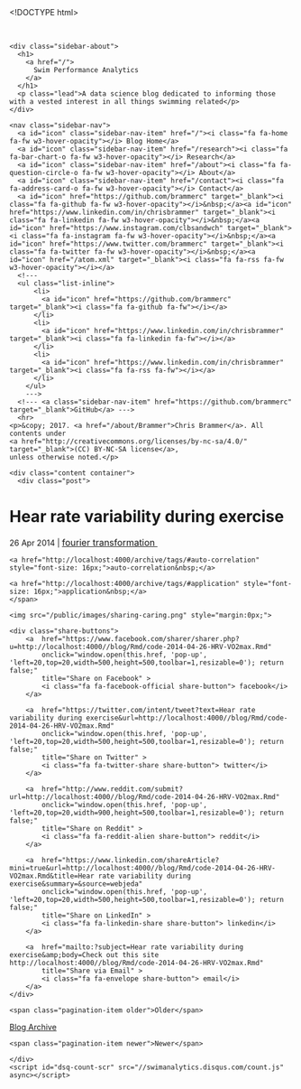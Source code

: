 <!DOCTYPE html>
<html lang="en-us">

  <head>
  <link href="http://gmpg.org/xfn/11" rel="profile">
  <meta http-equiv="X-UA-Compatible" content="IE=edge">
  <meta http-equiv="content-type" content="text/html; charset=utf-8">
  <meta name="keywords" content="swimming performance, data analysis, statistics, data visualization" />
  <meta name="author" content='Chris Brammer' />
  <meta name="description" content="Website of Chris Brammer" />
  <!-- Enable responsiveness on mobile devices-->
  <meta name="viewport" content="width=device-width, initial-scale=1.0, maximum-scale=1">
  <meta name="theme-color" content="#ffffff">

  <title>
    
      Hear rate variability during exercise &middot; Swim Performance Analytics
    
  </title>

  <!-- CSS -->
  <link rel="stylesheet" href="/public/css/poole.css">
  <link rel="stylesheet" href="/public/css/syntax.css">
  <link rel="stylesheet" href="/public/css/hyde.css">
  <link rel="stylesheet" href="http://fonts.googleapis.com/css?family=PT+Sans:400,400italic,700|Abril+Fatface">
  <link rel="stylesheet" type="text/css" href="/font-awesome/css/font-awesome.min.css">

  <!-- Icons -->
  <link rel="shortcut icon" href="/public/icon/favicon.ico">  
  <link rel="apple-touch-icon" sizes="180x180" href="/public/icon/apple-touch-icon.png">
  <link rel="icon" type="image/png" sizes="32x32" href="/public/icon/favicon-32x32.png">
  <link rel="icon" type="image/png" sizes="16x16" href="/public/icon/favicon-16x16.png">
  <link rel="manifest" href="/public/icon/manifest.json">
  <link rel="mask-icon" href="/public/icon/safari-pinned-tab.svg" color="#5bbad5">
  <!-- <link rel="apple-touch-icon-precomposed" sizes="144x144" href="/public/apple-touch-icon-144-precomposed.png"> -->

  <!-- RSS -->
  <link rel="alternate" type="application/rss+xml" title="RSS" href="/atom.xml">
</head>


  <body class="theme-base-0d">

    
<div class="sidebar">
  <div class="container">
    <div class="sidebar-about">
      <h1>
        <a href="/">
          Swim Performance Analytics
        </a>
      </h1>
      <p class="lead">A data science blog dedicated to informing those with a vested interest in all things swimming related</p>
    </div>

    <nav class="sidebar-nav">
      <a id="icon" class="sidebar-nav-item" href="/"><i class="fa fa-home fa-fw w3-hover-opacity"></i> Blog Home</a>
      <a id="icon" class="sidebar-nav-item" href="/research"><i class="fa fa-bar-chart-o fa-fw w3-hover-opacity"></i> Research</a>
      <a id="icon" class="sidebar-nav-item" href="/about"><i class="fa fa-question-circle-o fa-fw w3-hover-opacity"></i> About</a>
      <a id="icon" class="sidebar-nav-item" href="/contact"><i class="fa fa-address-card-o fa-fw w3-hover-opacity"></i> Contact</a>
      <a id="icon" href="https://github.com/brammerc" target="_blank"><i class="fa fa-github fa-fw w3-hover-opacity"></i>&nbsp;</a><a id="icon" href="https://www.linkedin.com/in/chrisbrammer" target="_blank"><i class="fa fa-linkedin fa-fw w3-hover-opacity"></i>&nbsp;</a><a id="icon" href="https://www.instagram.com/clbsandwch" target="_blank"><i class="fa fa-instagram fa-fw w3-hover-opacity"></i>&nbsp;</a><a id="icon" href="https://www.twitter.com/brammerc" target="_blank"><i class="fa fa-twitter fa-fw w3-hover-opacity"></i>&nbsp;</a><a id="icon" href="/atom.xml" target="_blank"><i class="fa fa-rss fa-fw w3-hover-opacity"></i></a>
      <!---
      <ul class="list-inline">
          <li>
            <a id="icon" href="https://github.com/brammerc" target="_blank"><i class="fa fa-github fa-fw"></i></a>
          </li>
          <li>
            <a id="icon" href="https://www.linkedin.com/in/chrisbrammer" target="_blank"><i class="fa fa-linkedin fa-fw"></i></a>
          </li>
          <li>
            <a id="icon" href="https://www.linkedin.com/in/chrisbrammer" target="_blank"><i class="fa fa-rss fa-fw"></i></a>
          </li>
        </ul>
        --->
      <!--- <a class="sidebar-nav-item" href="https://github.com/brammerc" target="_blank">GitHub</a> --->
      <hr>
    <p>&copy; 2017. <a href="/about/Brammer">Chris Brammer</a>. All contents under 
	<a href="http://creativecommons.org/licenses/by-nc-sa/4.0/" target="_blank">(CC) BY-NC-SA license</a>, 
	unless otherwise noted.</p>
  </div>
</div>



    <div class="content container">
      <div class="post">
  <h1 >Hear rate variability during exercise</h1>
  <span class="post-date">26 Apr 2014 | <i class="fa fa-tags" style="font-size: .8em"></i> 
    <a href="http://localhost:4000/archive/tags/#fourier transformation" style="font-size: 16px;">fourier transformation&nbsp;</a>
  
    <a href="http://localhost:4000/archive/tags/#auto-correlation" style="font-size: 16px;">auto-correlation&nbsp;</a>
  
    <a href="http://localhost:4000/archive/tags/#application" style="font-size: 16px;">application&nbsp;</a>
    </span>
  
  <!--more-->


</div>
<!--- Thanks to Arthur Gareginyan for the share-bar script: https://mycyberuniverse.com/web/social-media-share-bar-jekyll-blog-website.html
--->

<div id="share-bar">
	
	<img src="/public/images/sharing-caring.png" style="margin:0px;">
	
	<div class="share-buttons">
	    <a  href="https://www.facebook.com/sharer/sharer.php?u=http://localhost:4000//blog/Rmd/code-2014-04-26-HRV-VO2max.Rmd"
	        onclick="window.open(this.href, 'pop-up', 'left=20,top=20,width=500,height=500,toolbar=1,resizable=0'); return false;"
	        title="Share on Facebook" >
	        <i class="fa fa-facebook-official share-button"> facebook</i>
	    </a>

	    <a  href="https://twitter.com/intent/tweet?text=Hear rate variability during exercise&url=http://localhost:4000//blog/Rmd/code-2014-04-26-HRV-VO2max.Rmd"
	        onclick="window.open(this.href, 'pop-up', 'left=20,top=20,width=500,height=500,toolbar=1,resizable=0'); return false;"
	        title="Share on Twitter" >
	        <i class="fa fa-twitter-share share-button"> twitter</i>
	    </a>

	    <a  href="http://www.reddit.com/submit?url=http://localhost:4000//blog/Rmd/code-2014-04-26-HRV-VO2max.Rmd"
	        onclick="window.open(this.href, 'pop-up', 'left=20,top=20,width=900,height=500,toolbar=1,resizable=0'); return false;"
	        title="Share on Reddit" >
	        <i class="fa fa-reddit-alien share-button"> reddit</i>
	    </a>

	    <a  href="https://www.linkedin.com/shareArticle?mini=true&url=http://localhost:4000//blog/Rmd/code-2014-04-26-HRV-VO2max.Rmd&title=Hear rate variability during exercise&summary=&source=webjeda"
	        onclick="window.open(this.href, 'pop-up', 'left=20,top=20,width=500,height=500,toolbar=1,resizable=0'); return false;"
	        title="Share on LinkedIn" >
	        <i class="fa fa-linkedin-share share-button"> linkedin</i>
	    </a>

	    <a  href="mailto:?subject=Hear rate variability during exercise&amp;body=Check out this site http://localhost:4000//blog/Rmd/code-2014-04-26-HRV-VO2max.Rmd"
	        title="Share via Email" >
	        <i class="fa fa-envelope share-button"> email</i>
	    </a>
	</div>
	
</div>

<!--- 
<a  href="https://plus.google.com/share?url=http://localhost:4000//blog/Rmd/code-2014-04-26-HRV-VO2max.Rmd"
	        onclick="window.open(this.href, 'pop-up', 'left=20,top=20,width=500,height=500,toolbar=1,resizable=0'); return false;"
	        title="Share on Google+" >
	        <i class="fa fa-google-plus share-button"> google</i>
	    </a>

	    <a  href="http://pinterest.com/pin/create/button/?url=http://localhost:4000//blog/Rmd/code-2014-04-26-HRV-VO2max.Rmd"
	        onclick="window.open(this.href, 'pop-up', 'left=20,top=20,width=900,height=500,toolbar=1,resizable=0'); return false;"
	        title="Share on Pinterest" >
	        <i class="fa fa-pinterest-p share-button"> pinterest</i>
	    </a>

	    <a  href="http://www.tumblr.com/share/link?url=http://localhost:4000//blog/Rmd/code-2014-04-26-HRV-VO2max.Rmd"
	        onclick="window.open(this.href, 'pop-up', 'left=20,top=20,width=900,height=500,toolbar=1,resizable=0'); return false;"
	        title="Share on Tumblr" >
	        <i class="fa fa-tumblr share-button"> tumblr</i>
	    </a>
--->
<div class="pagination">
  
    <span class="pagination-item older">Older</span>
  
  <a class="pagination-item" href="/blog/archive/" title="an archive of all posts">Blog Archive</a>
  
    <span class="pagination-item newer">Newer</span>
  
</div>


<!---
  <span class="post-date">26 Apr 2014 |  
  <span class="graybuttontag">
    <a href="http://localhost:4000/archive/tags/#fourier transformation" style="font-size: 16px;"><i class="fa fa-tags" style="font-size: .8em"></i>&nbsp;fourier transformation</a>
  </span>&nbsp;
  
  <span class="graybuttontag">
    <a href="http://localhost:4000/archive/tags/#auto-correlation" style="font-size: 16px;"><i class="fa fa-tags" style="font-size: .8em"></i>&nbsp;auto-correlation</a>
  </span>&nbsp;
  
  <span class="graybuttontag">
    <a href="http://localhost:4000/archive/tags/#application" style="font-size: 16px;"><i class="fa fa-tags" style="font-size: .8em"></i>&nbsp;application</a>
  </span>&nbsp;
    </span>
  
<div class="related">
	
	<p></p>
	
	<span class="related-posts">
		Tagged with 
		
		<a href="http://localhost:4000/blog/tags/#fourier transformation" title="fourier transformation">fourier transformation</a>&nbsp;
		
		<a href="http://localhost:4000/blog/tags/#auto-correlation" title="auto-correlation">auto-correlation</a>&nbsp;
		
		<a href="http://localhost:4000/blog/tags/#application" title="application">application</a>&nbsp;
		
	</span>
	
	<p></p>
	<p><a class="graybutton" href="/blog/archive/" title="an archive of all posts">Blog Archive</a></p>
</div>

<div class="related">
  <h2>Related Posts</h2>
  <ul class="related-posts">
    
  </ul>
  <a class="graybutton" href="/blog/archive/" title="an archive of all posts">Blog Archive</a>
</div>
--->

    </div>
    <script id="dsq-count-scr" src="//swimanalytics.disqus.com/count.js" async></script>
  </body>
</html>
